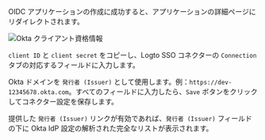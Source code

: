 OIDC アプリケーションの作成に成功すると、アプリケーションの詳細ページにリダイレクトされます。

<img src="/img/assets/okta_client_credentials.webp" alt="Okta クライアント資格情報" />

`client ID` と `client secret` をコピーし、Logto SSO コネクターの `Connection` タブの対応するフィールドに入力します。

Okta ドメインを `発行者 (Issuer)` として使用します。例：`https://dev-12345678.okta.com`。すべてのフィールドに入力したら、`Save` ボタンをクリックしてコネクター設定を保存します。

提供した `発行者 (Issuer)` リンクが有効であれば、`発行者 (Issuer)` フィールドの下に Okta IdP 設定の解析された完全なリストが表示されます。
